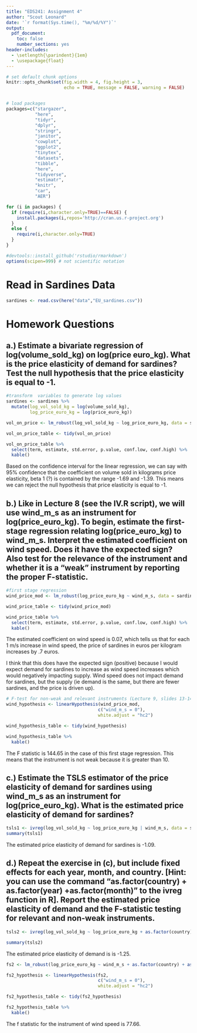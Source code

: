 ```yaml
---
title: "EDS241: Assignment 4"
author: "Scout Leonard"
date: '`r format(Sys.time(), "%m/%d/%Y")`'
output: 
  pdf_document:
    toc: false
    number_sections: yes
header-includes:
  - \setlength{\parindent}{1em}
  - \usepackage{float}
--- 
```


``` r
# set default chunk options
knitr::opts_chunk$set(fig.width = 4, fig.height = 3, 
                      echo = TRUE, message = FALSE, warning = FALSE)


# load packages
packages=c("stargazer", 
           "here", 
           "tidyr", 
           "dplyr",
           "stringr", 
           "janitor", 
           "cowplot", 
           "ggplot2", 
           "tinytex", 
           "datasets", 
           "tibble",
           "here",
           "tidyverse",
           "estimatr",
           "knitr",
           "car",
           "AER")

for (i in packages) {
  if (require(i,character.only=TRUE)==FALSE) {
    install.packages(i,repos='http://cran.us.r-project.org')
  }
  else {
    require(i,character.only=TRUE)
  }
}

#devtools::install_github('rstudio/rmarkdown')
options(scipen=999) # not scientific notation
```

# Read in Sardines Data

```r
sardines <- read.csv(here("data","EU_sardines.csv"))
```

# Homework Questions

## a.) Estimate a bivariate regression of log(volume_sold_kg) on log(price euro_kg). What is the price elasticity of demand for sardines? Test the null hypothesis that the price elasticity is equal to -1.

```r
#transform  variables to generate log values 
sardines <- sardines %>% 
  mutate(log_vol_sold_kg = log(volume_sold_kg),
         log_price_euro_kg = log(price_euro_kg))
```

```r
vol_on_price <- lm_robust(log_vol_sold_kg ~ log_price_euro_kg, data = sardines)
```

```r
vol_on_price_table <- tidy(vol_on_price)

vol_on_price_table %>% 
  select(term, estimate, std.error, p.value, conf.low, conf.high) %>%
  kable()
```

Based on the confidence interval for the linear regression, we can say with 95% confidence that the coefficient on volume sold in kilograms price elasticity, beta 1 (?) is contained by the range -1.69 and -1.39. This means we can reject the null hypothesis that price elasticity is equal to -1. 

\newpage

## b.) Like in Lecture 8 (see the IV.R script), we will use wind_m_s as an instrument for log(price_euro_kg). To begin, estimate the first-stage regression relating log(price_euro_kg) to wind_m_s. Interpret the estimated coefficient on wind speed. Does it have the expected sign? Also test for the relevance of the instrument and whether it is a “weak” instrument by reporting the proper F-statistic.

```r
#first stage regression
wind_price_mod <- lm_robust(log_price_euro_kg ~ wind_m_s, data = sardines)
```

```r
wind_price_table <- tidy(wind_price_mod)

wind_price_table %>% 
  select(term, estimate, std.error, p.value, conf.low, conf.high) %>%
  kable()
```
The estimated coefficient on wind speed is 0.07, which tells us that for each 1 m/s increase in wind speed, the price of sardines in euros per kilogram increases by .7 euros.

I think that this does have the expected sign (positive) because I would expect demand for sardines to increase as wind speed increases which would negatively impacting supply. Wind speed does not impact demand for sardines, but the supply (ie demand is the same, but there are fewer sardines, and the price is driven up). 

```r
# F-test for non-weak and relevant instruments (Lecture 9, slides 13-14)
wind_hypothesis <- linearHypothesis(wind_price_mod, 
                                   c("wind_m_s = 0"), 
                                   white.adjust = "hc2")

wind_hypothesis_table <- tidy(wind_hypothesis)

wind_hypothesis_table %>%
  kable()
```

The F statistic is 144.65 in the case of this first stage regression. This means that the instrument is not weak because it is greater than 10. 

## c.) Estimate the TSLS estimator of the price elasticity of demand for sardines using wind_m_s as an instrument for log(price_euro_kg). What is the estimated price elasticity of demand for sardines?

```r
tsls1 <- ivreg(log_vol_sold_kg ~ log_price_euro_kg | wind_m_s, data = sardines)
summary(tsls1)
```

The estimated price elasticity of demand for sardines is -1.09. 

## d.) Repeat the exercise in (c), but include fixed effects for each year, month, and country. [Hint: you can use the command “as.factor(country) + as.factor(year) +as.factor(month)” to the ivreg function in R]. Report the estimated price elasticity of demand and the F-statistic testing for relevant and non-weak instruments.

```r
tsls2 <- ivreg(log_vol_sold_kg ~ log_price_euro_kg + as.factor(country) + as.factor(year) + as.factor(month) | as.factor(country) + as.factor(year) + as.factor(month) + wind_m_s, data = sardines)

summary(tsls2)
```

The estimated price elasticity of demand is is -1.25.

```r
fs2 <- lm_robust(log_price_euro_kg ~ wind_m_s + as.factor(country) + as.factor(year) + as.factor(month), data = sardines)

fs2_hypothesis <- linearHypothesis(fs2, 
                                   c("wind_m_s = 0"), 
                                   white.adjust = "hc2")

fs2_hypothesis_table <- tidy(fs2_hypothesis)

fs2_hypothesis_table %>%
  kable()
```

The f statistic for the instrument of wind speed is 77.66. 
